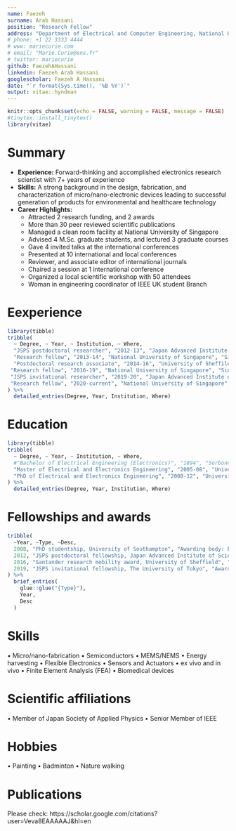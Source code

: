```yaml
---
name: Faezeh
surname: Arab Hassani
position: "Research Fellow"
address: "Department of Electrical and Computer Engineering, National University of Singapore"
# phone: +1 22 3333 4444
# www: mariecurie.com
# email: "Marie.Curie@ens.fr"
# twitter: mariecurie
github: FaezehAHassani
linkedin: Faezeh Arab Hassani
googlescholar: Faezeh A Hassani
date: "`r format(Sys.time(), '%B %Y')`"
output: vitae::hyndman
---
```


```r
knitr::opts_chunk$set(echo = FALSE, warning = FALSE, message = FALSE)
#tinytex::install_tinytex()
library(vitae)
```

# Summary

 * **Experience:** Forward-thinking and accomplished electronics research scientist with 7+ years of experience
 * **Skills:** A strong background in the design, fabrication, and characterization of micro/nano-electronic devices leading to successful generation of products for environmental and healthcare technology
 * **Career Highlights:**
   * Attracted 2 research funding, and 2 awards
   * More than 30 peer reviewed scientific publications
   * Managed a clean room facility at National University of Singapore
   * Advised 4 M.Sc. graduate students, and lectured 3 graduate courses
   * Gave 4 invited talks at the international conferences
   * Presented at 10 international and local conferences
   * Reviewer, and associate editor of international journals
   * Chaired a session at 1 international conference
   * Organized a local scientific workshop with 50 attendees
   * Woman in engineering coordinator of IEEE UK student Branch

# Eexperience
```r
library(tibble)
tribble(
  ~ Degree, ~ Year, ~ Institution, ~ Where, 
  "JSPS postdoctoral researcher", "2012-13", "Japan Advanced Institute of Science and Technology", "Japan",
  "Research fellow", "2013-14", "National University of Singapore", "Singapore", 
  "Postdoctoral research associate", "2014-16", "University of Sheffiled", "United Kingdom",
 "Research fellow", "2016-19", "National University of Singapore", "Singapore", 
 "JSPS invitational researcher", "2019-20", "Japan Advanced Institute of Science and Technology", "Japan",
 "Research fellow", "2020-current", "National University of Singapore", "Singapore" 
) %>% 
  detailed_entries(Degree, Year, Institution, Where)
```

# Education
```r
library(tibble)
tribble(
  ~ Degree, ~ Year, ~ Institution, ~ Where, 
  #"Bachelor of Electrical Engineering (Electronics)", "1894", "Sorbonne Université", #"Iran",
  "Master of Electrical and Electronics Engineering", "2005-08", "University of Tehran", "Tehran, Iran", 
  "PhD of Electrical and Electronics Engineering", "2008-12", "University of Southampton", "Southampton, United Kingdom"
) %>% 
  detailed_entries(Degree, Year, Institution, Where)
```

# Fellowships and awards
```r
tribble(
  ~Year, ~Type, ~Desc,
  2008, "PhD studentship, University of Southampton", "Awarding body: European FP7 NEMSIC project and University of Southampton",
  2012, "JSPS postdoctoral fellowship, Japan Advanced Institute of Science and Technology", "Awarding body: Japan Society for the Promotion of Science",
  2016, "Santander research mobility award, University of Sheffield", "Awarding body: University of Sheffield",
  2019, "JSPS invitational fellowship, The University of Tokyo", "Awarding body: Japan Society for the Promotion of Science"
) %>% 
  brief_entries(
    glue::glue("{Type}"),
    Year, 
    Desc
  )
```

# Skills
• Micro/nano-fabrication • Semiconductors • MEMS/NEMS • Energy harvesting • Flexible Electronics • Sensors and Actuators • ex vivo and in vivo • Finite Element Analysis (FEA) • Biomedical devices

# Scientific affiliations
 
• Member of Japan Society of Applied Physics • Senior Member of IEEE
 

# Hobbies
 
• Painting • Badminton • Nature walking

# Publications
Please check: https://scholar.google.com/citations?user=Veva8EAAAAAJ&hl=en
